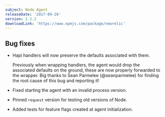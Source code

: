 ```yaml
---
subject: Node Agent
releaseDate: '2017-09-26'
version: 2.2.2
downloadLink: 'https://www.npmjs.com/package/newrelic'
---
```


## Bug fixes

* Hapi handlers will now preserve the defaults associated with them.

  Previously when wrapping handlers, the agent would drop the associated defaults on the ground, these are now properly forwarded to the wrapper. Big thanks to Sean Parmelee (@seanparmelee) for finding the root cause of this bug and reporting it!
* Fixed starting the agent with an invalid process version.
* Pinned `request` version for testing old versions of Node.
* Added tests for feature flags created at agent initialization.
